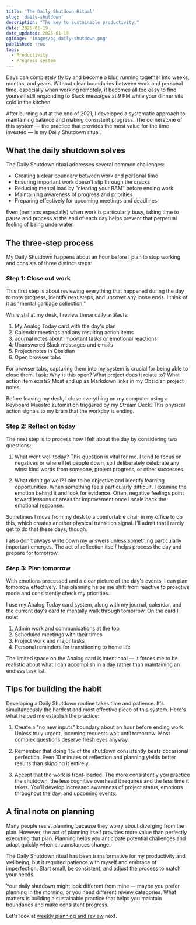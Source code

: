```yaml
---
title: 'The Daily Shutdown Ritual'
slug: 'daily-shutdown'
description: "The key to sustainable productivity."
date: 2025-01-19
date_updated: 2025-01-19
ogimage: 'images/og-daily-shutdown.png'
published: true
tags:
  - Productivity
  - Progress system
---
```

Days can completely fly by and become a blur, running together into weeks, months, and years. Without clear boundaries between work and personal time, especially when working remotely, it becomes all too easy to find yourself still responding to Slack messages at 9 PM while your dinner sits cold in the kitchen.

After burning out at the end of 2021, I developed a systematic approach to maintaining balance and making consistent progress. The cornerstone of this system &mdash; the practice that provides the most value for the time invested &mdash; is my Daily Shutdown ritual.

## What the daily shutdown solves

The Daily Shutdown ritual addresses several common challenges:
- Creating a clear boundary between work and personal time
- Ensuring important work doesn't slip through the cracks
- Reducing mental load by "clearing your RAM" before ending work
- Maintaining awareness of progress and priorities
- Preparing effectively for upcoming meetings and deadlines

Even (perhaps especially) when work is particularly busy, taking time to pause and process at the end of each day helps prevent that perpetual feeling of being underwater.

## The three-step process

My Daily Shutdown happens about an hour before I plan to stop working and consists of three distinct steps:

### Step 1: Close out work

This first step is about reviewing everything that happened during the day to note progress, identify next steps, and uncover any loose ends. I think of it as "mental garbage collection."

While still at my desk, I review these daily artifacts:

1. My Analog Today card with the day's plan
2. Calendar meetings and any resulting action items
3. Journal notes about important tasks or emotional reactions
4. Unanswered Slack messages and emails
5. Project notes in Obsidian
6. Open browser tabs

For browser tabs, capturing them into my system is crucial for being able to close them. I ask: Why is this open? What project does it relate to? What action item exists? Most end up as Markdown links in my Obsidian project notes.

Before leaving my desk, I close everything on my computer using a Keyboard Maestro automation triggered by my Stream Deck. This physical action signals to my brain that the workday is ending.

### Step 2: Reflect on today

The next step is to process how I felt about the day by considering two questions:

1. What went well today?
This question is vital for me. I tend to focus on negatives or where I let people down, so I deliberately celebrate any wins: kind words from someone, project progress, or other successes.

2. What didn't go well?
I aim to be objective and identify learning opportunities. When something feels particularly difficult, I examine the emotion behind it and look for evidence. Often, negative feelings point toward lessons or areas for improvement once I scale back the emotional response.

Sometimes I move from my desk to a comfortable chair in my office to do this, which creates another physical transition signal. I'll admit that I rarely get to do that these days, though.

I also don't always write down my answers unless something particularly important emerges. The act of reflection itself helps process the day and prepare for tomorrow.

### Step 3: Plan tomorrow

With emotions processed and a clear picture of the day's events, I can plan tomorrow effectively. This planning helps me shift from reactive to proactive mode and consistently check my priorities.

I use my Analog Today card system, along with my journal, calendar, and the current day's card to mentally walk through tomorrow. On the card I note:

1. Admin work and communications at the top
2. Scheduled meetings with their times
3. Project work and major tasks
4. Personal reminders for transitioning to home life

The limited space on the Analog card is intentional &mdash; it forces me to be realistic about what I can accomplish in a day rather than maintaining an endless task list.

## Tips for building the habit

Developing a Daily Shutdown routine takes time and patience. It's simultaneously the hardest and most effective piece of this system. Here's what helped me establish the practice:

1. Create a "no new inputs" boundary about an hour before ending work. Unless truly urgent, incoming requests wait until tomorrow. Most complex questions deserve fresh eyes anyway.

2. Remember that doing 1% of the shutdown consistently beats occasional perfection. Even 10 minutes of reflection and planning yields better results than skipping it entirely.

3. Accept that the work is front-loaded. The more consistently you practice the shutdown, the less cognitive overhead it requires and the less time it takes. You'll develop increased awareness of project status, emotions throughout the day, and upcoming events.

## A final note on planning

Many people resist planning because they worry about diverging from the plan. However, the act of planning itself provides more value than perfectly executing that plan. Planning helps you anticipate potential challenges and adapt quickly when circumstances change.

The Daily Shutdown ritual has been transformative for my productivity and wellbeing, but it required patience with myself and embrace of imperfection. Start small, be consistent, and adjust the process to match your needs.

Your daily shutdown might look different from mine &mdash; maybe you prefer planning in the morning, or you need different review categories. What matters is building a sustainable practice that helps you maintain boundaries and make consistent progress.

Let's look at [weekly planning and review](/weekly-planning) next.